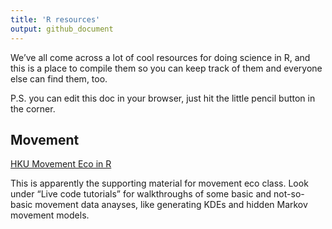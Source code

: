 ```yaml
---
title: 'R resources'
output: github_document
---
```

We've all come across a lot of cool resources for doing science in R, and this is a place to compile them so you can keep track of them and everyone else can find them, too.

P.S. you can edit this doc in your browser, just hit the little pencil button in the corner.

## Movement

[HKU Movement Eco in R](http://www.danaseidel.com/MovEco-R-Workshop/Logistics_Prep/)

This is apparently the supporting material for movement eco class. Look under "Live code tutorials" for walkthroughs of some basic and not-so-basic movement data anayses, like generating KDEs and hidden Markov movement models.
